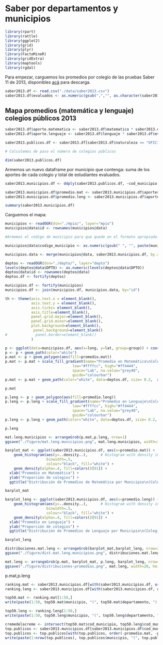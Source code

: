# Saber por departamentos y municipios



```r
library(rpart)
library(rattle)
library(ggplot2)
library(grid)
library(plyr)
library(FactoMineR)
library(gridExtra)
library(maptools)
library(rgdal)
```

Para empezar, carguemos los promedios por colegio de las pruebas Saber 11 de 2013, disponibles [acá](http://www.icfes.gov.co/resultados/saber-11-resultados?id=39) para descarga. 

```r
saber2013.df <- read.csv("./data/saber2013.csv")
saber2013.df$evaluados <- as.numeric(gsub(",","", as.character(saber2013.df$evaluados)))
```

## Mapa promedios (matemática y lenguaje) colegios públicos 2013

```r
saber2013.df$aporte.matematica <- saber2013.df$matematica * saber2013.df$evaluados
saber2013.df$aporte.lenguaje <- saber2013.df$lenguaje * saber2013.df$evaluados

saber2013.publicos.df <- saber2013.df[saber2013.df$naturaleza == "OFICIAL",]

# Calculemos de paso el número de colegios públicos

dim(saber2013.publicos.df)
```

Armemos un nuevo dataframe por municipio que contenga: suma de los aportes de cada colegio y total de estudiantes evaluados.

```r
saber2013.municipios.df <- ddply(saber2013.publicos.df, ~cod_municipio, summarize, aportes.mat = sum(aporte.matematica), aportes.leng = sum(aporte.lenguaje), total.evaluados = sum(evaluados), municipio = municipio[1], departamento = departamento[1])
```

```r
saber2013.municipios.df$promedio.mat <- saber2013.municipios.df$aportes.mat / saber2013.municipios.df$total.evaluados
saber2013.municipios.df$promedio.leng <- saber2013.municipios.df$aportes.leng / saber2013.municipios.df$total.evaluados
```

```r
summary(saber2013.municipios.df)
```

Carguemos el mapa:

```r
municipios <- readOGR(dsn="./mpio/", layer="mpio")
municipios@data$id <- rownames(municipios@data)

#Armemos el código de municipio para que quede en el formato apropiado.

municipios@data$codigo_municipio <- as.numeric(gsub(" ", "", paste(municipios@data$DPTO, municipios@data$MPIO)))
```

```r
municipios.data <- merge(municipios@data, saber2013.municipios.df, by.x="codigo_municipio", by.y="cod_municipio", all.x=T, all.y=F)
```

```r
deptos <- readOGR(dsn="./depto/", layer="depto")
levels(deptos@data$DPTO) <- as.numeric(levels(deptos@data$DPTO))
deptos@data$id <- rownames(deptos@data)
deptos.df <- fortify(deptos)
```

```r
municipios.df <- fortify(municipios)
municipios.df <- join(municipios.df, municipios.data, by="id")
```

```r

th <- theme(axis.text.x = element_blank(), 
            axis.text.y = element_blank(), 
            axis.ticks= element_blank(),
            axis.title=element_blank(),
            panel.grid.major=element_blank(), 
            panel.grid.minor=element_blank(), 
            plot.background=element_blank(), 
             panel.background=element_blank()
#             panel.border=element_blank()
            )

p <- ggplot(data=municipios.df, aes(x=long, y=lat, group=group)) + coord_equal() + th
p <- p + geom_path(color="white")
p.mat <- p + geom_polygon(aes(fill=promedio.mat))
p.mat <- p.mat + scale_fill_gradient(name="Promedio en Matemática\nColegio Públicos\n(Saber 11 - 2013)",
                               low="#ffffcc", high="#ff4444", 
                               space="Lab", na.value="grey40",
                               guide="colourbar")
p.mat <- p.mat + geom_path(color="white", data=deptos.df, size= 0.2,  aes(x=long, y=lat, group=group))

p.mat
```

```r
p.leng <- p + geom_polygon(aes(fill=promedio.leng))
p.leng <- p.leng + scale_fill_gradient(name="Promedio en Lenguaje\nColegio Públicos\n(Saber 11 - 2013)",
                               low="#ffffcc", high="#ff4444", 
                               space="Lab", na.value="grey40",
                               guide="colourbar")
p.leng <- p.leng + geom_path(color="white", data=deptos.df, size= 0.2,  aes(x=long, y=lat, group=group))

p.leng
```

```r
mat.leng.municipios <- arrangeGrob(p.mat,p.leng, nrow=1)
ggsave("./figure/mat.leng.municipios.png", mat.leng.municipios, width=30, height=15)
```

```r
barplot_mat <- ggplot(saber2013.municipios.df, aes(x=promedio.mat)) + 
    geom_histogram(aes(y=..density..),      # Histogram with density instead of count on y-axis
                   binwidth=.5,
                   colour="black", fill="white") +
    geom_density(alpha=.4, fill=colors()[91]) +  
  xlab("Promedio en Matemática") +
  ylab("Proporción de colegios") + 
  ggtitle("Distribución de Promedios de Matemática por Municipio\n(Colegios Públicos - Saber 11 - 2013)")

barplot_mat
```

```r
barplot_leng <- ggplot(saber2013.municipios.df, aes(x=promedio.leng)) + 
    geom_histogram(aes(y=..density..),      # Histogram with density instead of count on y-axis
                   binwidth=.5,
                   colour="black", fill="white") +
    geom_density(alpha=.4, fill=colors()[91]) +  
  xlab("Promedio en Lenguaje") +
  ylab("Proporción de colegios") + 
  ggtitle("Distribución de Promedios de Lenguaje por Municipio\n(Colegios Públicos - Saber 11 - 2013)")

barplot_leng
```

```r
distribuciones.mat.leng <- arrangeGrob(barplot_mat,barplot_leng, nrow=2)
ggsave("./figure/dist.mat.leng.municipios.png", distribuciones.mat.leng, width=15, height=30)
```

```r
mat.leng <- arrangeGrob(p.mat, barplot_mat, p.leng, barplot_leng, nrow=2)
ggsave("./figure/distribuciones-promedios.png", mat.leng, width=20, height=20)
```

p.mat,p.leng

```r
ranking.mat <- saber2013.municipios.df[with(saber2013.municipios.df, order(-promedio.mat, municipio)), ]
ranking.leng <- saber2013.municipios.df[with(saber2013.municipios.df, order(-promedio.leng, municipio)),]
```

```r
top50.mat <- ranking.mat[1:50,]
write(paste(1:50, top50.mat$municipio, "(", top50.mat$departamento, ") Puntaje:", round(top50.mat$promedio.mat,2)), file="output_files/top50.mat.txt", sep="\n")
```


```r
top50.leng <- ranking.leng[1:50,]
write(paste(1:50, top50.leng$municipio, "(", top50.leng$departamento, ") Puntaje:", round(top50.leng$promedio.leng,2)), file="output_files/top50.leng.txt", sep="\n")
```

```r
cremedelacreme <- intersect(top50.mat$cod_municipio, top50.leng$cod_municipio)
top.publicos <- saber2013.municipios.df[saber2013.municipios.df$cod_municipio %in% cremedelacreme,]
top.publicos <- top.publicos[with(top.publicos, order(-promedio.mat, -promedio.leng)),]
write(paste(1:nrow(top.publicos), top.publicos$municipio, "(", top.publicos$departamento, ") Puntaje Matemática:", round(top.publicos$promedio.mat,2), "Puntaje Lenguaje:", round(top.publicos$promedio.leng,2)), file="output_files/top.publicos.txt", sep="\n")
```

